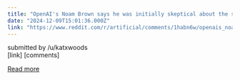 ```yaml
---
title: "OpenAI's Noam Brown says he was initially skeptical about the speed at which AI would change the world, but progress is now happening \"faster than I originally thought\""
date: "2024-12-09T15:01:36.000Z"
link: "https://www.reddit.com/r/artificial/comments/1habn6w/openais_noam_brown_says_he_was_initially/"
---
```


submitted by    /u/katxwoods  
 [link]   [comments]

[Read more](https://www.reddit.com/r/artificial/comments/1habn6w/openais_noam_brown_says_he_was_initially/)
